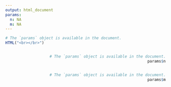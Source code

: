 ```yaml
---
output: html_document
params:
  n: NA
  m: NA
---
```

<style>
.column-left{
  float:left;
  width: 12%;
  text-align: center;
  margin-top:22%;
  font-family:dastnevis
}
.column-right{
  float:right;
  width: 85%;
  text-align: right;
}

.table{
  width:90%;
  float : right;
  text-align: right;
  font-family:dastnevis;
}


.logo{
text-align:right
font-family:dastnevis
}
</style>

<style>
h1, h2, h3, h4, h5, h6 {
  font-family:dastnevis;
  text-align:center
}
p {
  text-align:center
  font-family:dastnevis;
}
</style>


```r
# The `params` object is available in the document.
HTML("<br></br>")
```


<div class="column-right">
```r
# The `params` object is available in the document.
params$n
```
</div>

<div class="table">
```r
# The `params` object is available in the document.
params$m
```
</div>


